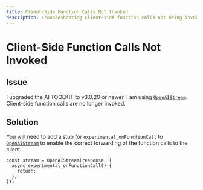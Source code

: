 ```yaml
---
title: Client-Side Function Calls Not Invoked
description: Troubleshooting client-side function calls not being invoked.
---
```


# Client-Side Function Calls Not Invoked

## Issue

I upgraded the AI TOOLKIT to v3.0.20 or newer. I am using [`OpenAIStream`](/docs/reference/stream-helpers/openai-stream). Client-side function calls are no longer invoked.

## Solution

You will need to add a stub for `experimental_onFunctionCall` to [`OpenAIStream`](/docs/reference/stream-helpers/openai-stream) to enable the correct forwarding of the function calls to the client.

```tsx
const stream = OpenAIStream(response, {
  async experimental_onFunctionCall() {
    return;
  },
});
```

